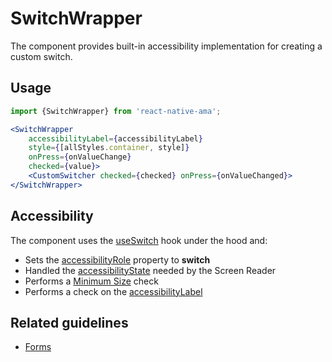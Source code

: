 
# SwitchWrapper

The component provides built-in accessibility implementation for creating a custom switch.

## Usage

```jsx pf
import {SwitchWrapper} from 'react-native-ama';

<SwitchWrapper
    accessibilityLabel={accessibilityLabel}
    style={[allStyles.container, style]}
    onPress={onValueChange}
    checked={value}>
    <CustomSwitcher checked={checked} onPress={onValueChanged}>
</SwitchWrapper>
```

## Accessibility

The component uses the [useSwitch](./hooks/useSwitch.md) hook under the hood and:

- Sets the [accessibilityRole](/guidelines/accessibility-role) property to **switch**
- Handled the [accessibilityState](https://reactnative.dev/docs/accessibility#accessibilitystate) needed by the Screen Reader
- Performs a [Minimum Size](/guidelines/minimum-size) check <DevOnly />
- Performs a check on the [accessibilityLabel](/guidelines/accessibility-label) <DevOnly />

## Related guidelines

- [Forms](/guidelines/forms)
